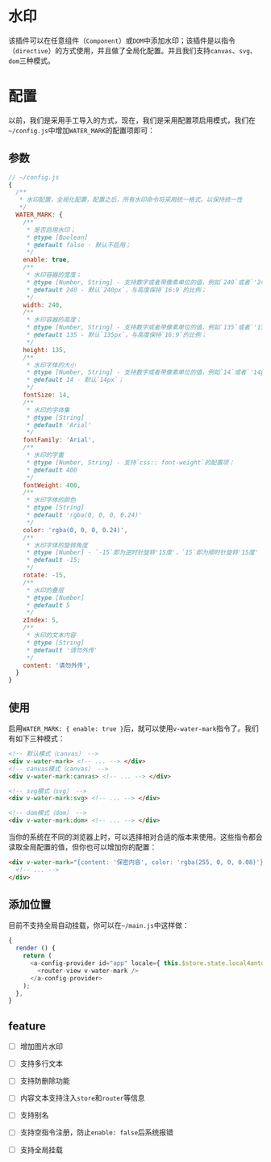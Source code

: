 
<Meta title="框架|指令（Directive）/水印" />

# 水印

该插件可以在任意组件（`Component`）或`DOM`中添加水印；该插件是以指令（`directive`）的方式使用，并且做了全局化配置。并且我们支持`canvas`、`svg`、`dom`三种模式。

# 配置

以前，我们是采用手工导入的方式，现在，我们是采用配置项启用模式，我们在`~/config.js`中增加`WATER_MARK`的配置项即可：

## 参数

```javascript
// ~/config.js
{
  /**
   * 水印配置，全局化配置，配置之后，所有水印命令将采用统一格式，以保持统一性
   */ 
  WATER_MARK: {
    /**
     * 是否启用水印；
     * @type [Boolean]
     * @default false - 默认不启用；
     */ 
    enable: true,
    /**
     * 水印容器的宽度；
     * @type [Number, String] - 支持数字或者带像素单位的值，例如`240`或者`'240px'`或者`'20em'`；
     * @default 240 - 默认`240px`，与高度保持`16:9`的比例；
     */ 
    width: 240,
    /**
     * 水印容器的高度；
     * @type [Number, String] - 支持数字或者带像素单位的值，例如`135`或者`'135px'`或者`'16em'`；
     * @default 135 - 默认`135px`，与高度保持`16:9`的比例；
     */ 
    height: 135,
    /**
     * 水印字体的大小
     * @type [Number, String] - 支持数字或者带像素单位的值，例如`14`或者`'14px'`或者`'1em'`；
     * @default 14 - 默认`14px`；
     */ 
    fontSize: 14,
    /**
     * 水印的字体集
     * @type [String]
     * @default 'Arial'
     */
    fontFamily: 'Arial',
    /**
     * 水印的字重
     * @type [Number, String] - 支持`css:: font-weight`的配置项；
     * @default 400
     */ 
    fontWeight: 400,
    /**
     * 水印字体的颜色
     * @type [String]
     * @default 'rgba(0, 0, 0, 0.24)'
     */ 
    color: 'rgba(0, 0, 0, 0.24)',
    /**
     * 水印字体的旋转角度
     * @type [Number] - `-15`即为逆时针旋转'15度'，`15`即为顺时针旋转'15度'
     * @default -15;
     */ 
    rotate: -15,
    /**
     * 水印的叠层
     * @type [Number]
     * @default 5
     */ 
    zIndex: 5,
    /**
     * 水印的文本内容
     * @type [String]
     * @default '请勿外传'
     */ 
    content: '请勿外传',
  }
}
```

## 使用

启用`WATER_MARK: { enable: true }`后，就可以使用`v-water-mark`指令了。我们有如下三种模式：

```html
<!-- 默认模式（canvas） -->
<div v-water-mark> <!-- ... --> </div>
<!-- canvas模式（canvas） -->
<div v-water-mark:canvas> <!-- ... --> </div>

<!-- svg模式（svg） -->
<div v-water-mark:svg> <!-- ... --> </div>

<!-- dom模式（dom） -->
<div v-water-mark:dom> <!-- ... --> </div>
```

当你的系统在不同的浏览器上时，可以选择相对合适的版本来使用。这些指令都会读取全局配置的值，但你也可以增加你的配置：

```html
<div v-water-mark="{content: '保密内容', color: 'rgba(255, 0, 0, 0.08)'}">
  <!-- ... -->
</div>
```

## 添加位置

目前不支持全局自动挂载，你可以在`~/main.js`中这样做：

```js
{
  render () {
    return (
      <a-config-provider id="app" locale={ this.$store.state.local4antd }>
        <router-view v-water-mark />
      </a-config-provider>
    );
  },
}
```

## feature

- [ ] 增加图片水印
- [ ] 支持多行文本
- [ ] 支持防删除功能
- [ ] 内容文本支持注入`store`和`router`等信息
- [ ] 支持别名
- [ ] 支持空指令注册，防止`enable: false`后系统报错
- [ ] 支持全局挂载


